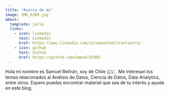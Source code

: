 ```yaml
---
title: "Acerca de mi"
image: IMG_6309.jpg
about:
  template: jolla
  links:
    - icon: linkedin
      text: LinkedIn
      href: https://www.linkedin.com/in/samuelbeltranlastra/
    - icon: github
      text: Github
      href: https://github.com/Samuelb1992
---
```


Hola mi nombre es Samuel Beltrán, soy de Chile 🇨🇱 . Me interesan los temas relacionados al Análisis de Datos, Ciencia de Datos, Data Analytics, entre otros. Espero puedas encontrar material que sea de tu interés y ayuda en este blog.
